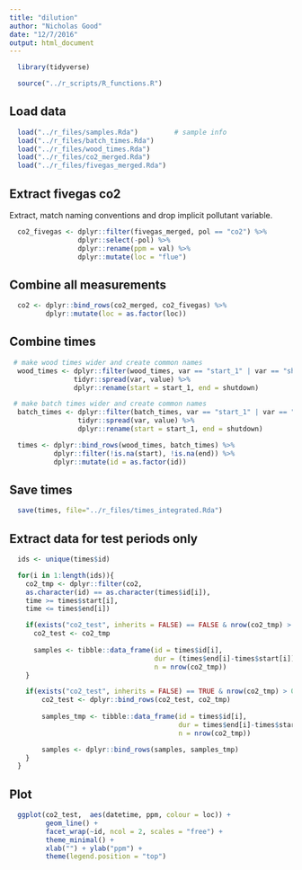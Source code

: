 ```yaml
---
title: "dilution"
author: "Nicholas Good"
date: "12/7/2016"
output: html_document
---
```


```r
  library(tidyverse)
```

```r
  source("../r_scripts/R_functions.R")
```

## Load data

```r
  load("../r_files/samples.Rda")         # sample info
  load("../r_files/batch_times.Rda")
  load("../r_files/wood_times.Rda")
  load("../r_files/co2_merged.Rda")
  load("../r_files/fivegas_merged.Rda")
```

## Extract fivegas co2

Extract, match naming conventions and drop implicit pollutant variable.

```r
  co2_fivegas <- dplyr::filter(fivegas_merged, pol == "co2") %>%
                 dplyr::select(-pol) %>%
                 dplyr::rename(ppm = val) %>%
                 dplyr::mutate(loc = "flue")
```

## Combine all measurements

```r
  co2 <- dplyr::bind_rows(co2_merged, co2_fivegas) %>%
         dplyr::mutate(loc = as.factor(loc))
```

## Combine times

```r
 # make wood times wider and create common names
  wood_times <- dplyr::filter(wood_times, var == "start_1" | var == "shutdown") %>%
                tidyr::spread(var, value) %>%
                dplyr::rename(start = start_1, end = shutdown)

 # make batch times wider and create common names
  batch_times <- dplyr::filter(batch_times, var == "start_1" | var == "shutdown") %>%
                 tidyr::spread(var, value) %>%
                 dplyr::rename(start = start_1, end = shutdown)

  times <- dplyr::bind_rows(wood_times, batch_times) %>%
           dplyr::filter(!is.na(start), !is.na(end)) %>%
           dplyr::mutate(id = as.factor(id))
```

## Save times

```r
  save(times, file="../r_files/times_integrated.Rda")
```

## Extract data for test periods only

```r
  ids <- unique(times$id)

  for(i in 1:length(ids)){
    co2_tmp <- dplyr::filter(co2, 
    as.character(id) == as.character(times$id[i]),
    time >= times$start[i],
    time <= times$end[i])

    if(exists("co2_test", inherits = FALSE) == FALSE & nrow(co2_tmp) > 0){
      co2_test <- co2_tmp
      
      samples <- tibble::data_frame(id = times$id[i],
                                    dur = (times$end[i]-times$start[i]),
                                    n = nrow(co2_tmp))
    }

    if(exists("co2_test", inherits = FALSE) == TRUE & nrow(co2_tmp) > 0){
        co2_test <- dplyr::bind_rows(co2_test, co2_tmp)
        
        samples_tmp <- tibble::data_frame(id = times$id[i],
                                          dur = times$end[i]-times$start[i],
                                          n = nrow(co2_tmp))

        samples <- dplyr::bind_rows(samples, samples_tmp)
    }
  }
```

## Plot

```r
  ggplot(co2_test,  aes(datetime, ppm, colour = loc)) +
         geom_line() +
         facet_wrap(~id, ncol = 2, scales = "free") +
         theme_minimal() +
         xlab("") + ylab("ppm") +
         theme(legend.position = "top")
```

